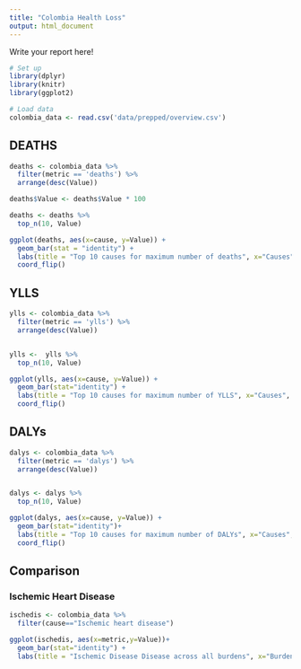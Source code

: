 ```yaml
---
title: "Colombia Health Loss"
output: html_document
---
```


Write your report here!

```r
# Set up 
library(dplyr)
library(knitr)
library(ggplot2)

# Load data
colombia_data <- read.csv('data/prepped/overview.csv')

```

## DEATHS
```r

deaths <- colombia_data %>% 
  filter(metric == 'deaths') %>% 
  arrange(desc(Value))

deaths$Value <- deaths$Value * 100

deaths <- deaths %>% 
  top_n(10, Value)

ggplot(deaths, aes(x=cause, y=Value)) +
  geom_bar(stat = "identity") +
  labs(title = "Top 10 causes for maximum number of deaths", x="Causes", y="Number of Deaths") +
  coord_flip()
```


## YLLS
``` r
ylls <- colombia_data %>% 
  filter(metric == 'ylls') %>% 
  arrange(desc(Value))


ylls <-  ylls %>%  
  top_n(10, Value)

ggplot(ylls, aes(x=cause, y=Value)) +
  geom_bar(stat="identity") +
  labs(title = "Top 10 causes for maximum number of YLLS", x="Causes", y="Number of YLLs") +
  coord_flip()
```

## DALYs

``` r
dalys <- colombia_data %>% 
  filter(metric == 'dalys') %>% 
  arrange(desc(Value))


dalys <- dalys %>%  
  top_n(10, Value)

ggplot(dalys, aes(x=cause, y=Value)) +
  geom_bar(stat="identity")+
  labs(title = "Top 10 causes for maximum number of DALYs", x="Causes", y="Number of DALYs") +
  coord_flip()
```

## Comparison

### Ischemic Heart Disease




``` r
ischedis <- colombia_data %>% 
  filter(cause=="Ischemic heart disease")

ggplot(ischedis, aes(x=metric,y=Value))+
  geom_bar(stat="identity") +
  labs(title = "Ischemic Disease Disease across all burdens", x="Burden Metric", y="Value") 
```